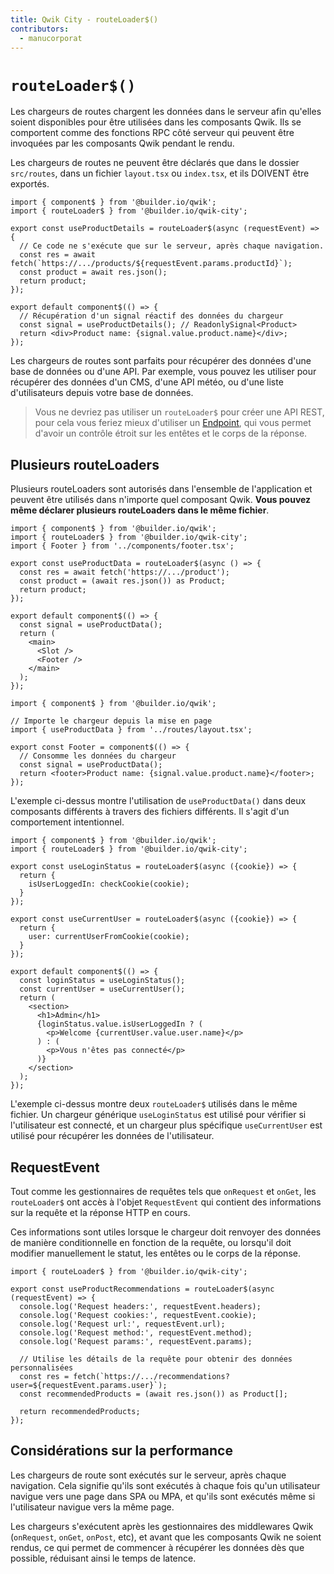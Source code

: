 ```yaml
---
title: Qwik City - routeLoader$()
contributors:
  - manucorporat
---
```


# `routeLoader$()`

Les chargeurs de routes chargent les données dans le serveur afin qu'elles soient disponibles pour être utilisées dans les composants Qwik. Ils se comportent comme des fonctions RPC côté serveur qui peuvent être invoquées par les composants Qwik pendant le rendu.

Les chargeurs de routes ne peuvent être déclarés que dans le dossier `src/routes`, dans un fichier `layout.tsx` ou `index.tsx`, et ils DOIVENT être exportés.

```tsx /routeLoader$/ /useProductData/#a title="src/routes/product/[productId]/index.tsx"
import { component$ } from '@builder.io/qwik';
import { routeLoader$ } from '@builder.io/qwik-city';

export const useProductDetails = routeLoader$(async (requestEvent) => {
  // Ce code ne s'exécute que sur le serveur, après chaque navigation.
  const res = await fetch(`https://.../products/${requestEvent.params.productId}`);
  const product = await res.json();
  return product;
});

export default component$(() => {
  // Récupération d'un signal réactif des données du chargeur
  const signal = useProductDetails(); // ReadonlySignal<Product>
  return <div>Product name: {signal.value.product.name}</div>;
});
```

Les chargeurs de routes sont parfaits pour récupérer des données d'une base de données ou d'une API. Par exemple, vous pouvez les utiliser pour récupérer des données d'un CMS, d'une API météo, ou d'une liste d'utilisateurs depuis votre base de données.

> Vous ne devriez pas utiliser un `routeLoader$` pour créer une API REST, pour cela vous feriez mieux d'utiliser un [Endpoint](/docs/(qwikcity)/endpoints/index.mdx), qui vous permet d'avoir un contrôle étroit sur les entêtes et le corps de la réponse.

## Plusieurs routeLoaders

Plusieurs routeLoaders sont autorisés dans l'ensemble de l'application et peuvent être utilisés dans n'importe quel composant Qwik. **Vous pouvez même déclarer plusieurs routeLoaders dans le même fichier**.


```tsx title="src/routes/layout.tsx"
import { component$ } from '@builder.io/qwik';
import { routeLoader$ } from '@builder.io/qwik-city';
import { Footer } from '../components/footer.tsx';

export const useProductData = routeLoader$(async () => {
  const res = await fetch('https://.../product');
  const product = (await res.json()) as Product;
  return product;
});

export default component$(() => {
  const signal = useProductData();
  return (
    <main>
      <Slot />
      <Footer />
    </main>
  );
});
```

```tsx title="src/components/footer.tsx"
import { component$ } from '@builder.io/qwik';

// Importe le chargeur depuis la mise en page
import { useProductData } from '../routes/layout.tsx';

export const Footer = component$(() => {
  // Consomme les données du chargeur
  const signal = useProductData();
  return <footer>Product name: {signal.value.product.name}</footer>;
});
```

L'exemple ci-dessus montre l'utilisation de `useProductData()` dans deux composants différents à travers des fichiers différents. Il s'agit d'un comportement intentionnel.

```tsx title="src/routes/admin/index.tsx"
import { component$ } from '@builder.io/qwik';
import { routeLoader$ } from '@builder.io/qwik-city';

export const useLoginStatus = routeLoader$(async ({cookie}) => {
  return {
    isUserLoggedIn: checkCookie(cookie);
  }
});

export const useCurrentUser = routeLoader$(async ({cookie}) => {
  return {
    user: currentUserFromCookie(cookie);
  }
});

export default component$(() => {
  const loginStatus = useLoginStatus();
  const currentUser = useCurrentUser();
  return (
    <section>
      <h1>Admin</h1>
      {loginStatus.value.isUserLoggedIn ? (
        <p>Welcome {currentUser.value.user.name}</p>
      ) : (
        <p>Vous n'êtes pas connecté</p>
      )}
    </section>
  );
});
```

L'exemple ci-dessus montre deux `routeLoader$` utilisés dans le même fichier. Un chargeur générique `useLoginStatus` est utilisé pour vérifier si l'utilisateur est connecté, et un chargeur plus spécifique `useCurrentUser` est utilisé pour récupérer les données de l'utilisateur.

## RequestEvent

Tout comme les gestionnaires de requêtes tels que `onRequest` et `onGet`, les `routeLoader$` ont accès à l'objet `RequestEvent` qui contient des informations sur la requête et la réponse HTTP en cours.

Ces informations sont utiles lorsque le chargeur doit renvoyer des données de manière conditionnelle en fonction de la requête, ou lorsqu'il doit modifier manuellement le statut, les entêtes ou le corps de la réponse.

```tsx /requestEvent/ title="src/routes/product/[user]/index.tsx"
import { routeLoader$ } from '@builder.io/qwik-city';

export const useProductRecommendations = routeLoader$(async (requestEvent) => {
  console.log('Request headers:', requestEvent.headers);
  console.log('Request cookies:', requestEvent.cookie);
  console.log('Request url:', requestEvent.url);
  console.log('Request method:', requestEvent.method);
  console.log('Request params:', requestEvent.params);

  // Utilise les détails de la requête pour obtenir des données personnalisées
  const res = fetch(`https://.../recommendations?user=${requestEvent.params.user}`);
  const recommendedProducts = (await res.json()) as Product[];

  return recommendedProducts;
});
```

## Considérations sur la performance

Les chargeurs de route sont exécutés sur le serveur, après chaque navigation. Cela signifie qu'ils sont exécutés à chaque fois qu'un utilisateur navigue vers une page dans SPA ou MPA, et qu'ils sont exécutés même si l'utilisateur navigue vers la même page.

Les chargeurs s'exécutent après les gestionnaires des middlewares Qwik (`onRequest`, `onGet`, `onPost`, etc), et avant que les composants Qwik ne soient rendus, ce qui permet de commencer à récupérer les données dès que possible, réduisant ainsi le temps de latence.


